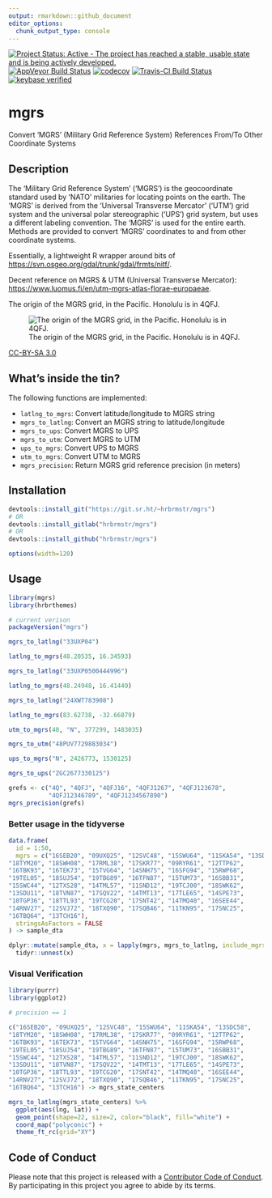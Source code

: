 ```yaml
---
output: rmarkdown::github_document
editor_options: 
  chunk_output_type: console
---
```

[![Project Status: Active - The project has reached a stable, usable state and is being actively developed.](http://www.repostatus.org/badges/0.1.0/active.svg)](http://www.repostatus.org/#active) 
[![AppVeyor Build Status](https://ci.appveyor.com/api/projects/status/github/hrbrmstr/mgrs?branch=master&svg=true)](https://ci.appveyor.com/project/hrbrmstr/mgrs)
[![codecov](https://codecov.io/gh/hrbrmstr/mgrs/branch/master/graph/badge.svg)](https://codecov.io/gh/hrbrmstr/mgrs)
[![Travis-CI Build Status](https://travis-ci.org/hrbrmstr/mgrs.svg?branch=master)](https://travis-ci.org/hrbrmstr/mgrs)
[![keybase verified](https://img.shields.io/badge/keybase-verified-brightgreen.svg)](https://gist.github.com/hrbrmstr/be2f2c14fd78cac24697)

# mgrs

Convert 'MGRS' (Military Grid Reference System) References From/To Other Coordinate Systems

## Description

The 'Military Grid Reference System' ('MGRS') is the geocoordinate
standard used by 'NATO' militaries for locating points on the earth. The 'MGRS' 
is derived from the 'Universal Transverse Mercator' ('UTM') grid system and 
the universal polar stereographic ('UPS') grid system, but uses a different 
labeling convention. The 'MGRS' is used for the entire earth. Methods are
provided to convert 'MGRS' coordinates to and from other coordinate systems.

Essentially, a lightweight R wrapper around bits of <https://svn.osgeo.org/gdal/trunk/gdal/frmts/nitf/>.

Decent reference on MGRS & UTM (Universal Transverse Mercator): <https://www.luomus.fi/en/utm-mgrs-atlas-florae-europaeae>.

The origin of the MGRS grid, in the Pacific. Honolulu is in 4QFJ.

![The origin of the MGRS grid, in the Pacific. Honolulu is in 4QFJ.](man/figures/mgrs-grid.png)

[CC-BY-SA 3.0](https://en.wikipedia.org/wiki/Military_Grid_Reference_System#/media/File:MGRSgridOriginSchemeAA.png)

## What's inside the tin?

The following functions are implemented:

- `latlng_to_mgrs`:	Convert latitude/longitude to MGRS string 
- `mgrs_to_latlng`:	Convert an MGRS string to latitude/longitude
- `mgrs_to_ups`:	Convert MGRS to UPS
- `mgrs_to_utm`:	Convert MGRS to UTM
- `ups_to_mgrs`:	Convert UPS to MGRS
- `utm_to_mgrs`:	Convert UTM to MGRS
- `mgrs_precision`: Return MGRS grid reference precision (in meters)

## Installation

```r
devtools::install_git("https://git.sr.ht/~hrbrmstr/mgrs")
# OR
devtools::install_gitlab("hrbrmstr/mgrs")
# OR 
devtools::install_github("hrbrmstr/mgrs")
```

```r
options(width=120)
```

## Usage

```r
library(mgrs)
library(hrbrthemes)

# current verison
packageVersion("mgrs")

mgrs_to_latlng("33UXP04")

latlng_to_mgrs(48.20535, 16.34593)

mgrs_to_latlng("33UXP0500444996")

latlng_to_mgrs(48.24948, 16.41449)

mgrs_to_latlng("24XWT783908")

latlng_to_mgrs(83.62738, -32.66879)

utm_to_mgrs(48, "N", 377299, 1483035)

mgrs_to_utm("48PUV7729883034")

ups_to_mgrs("N", 2426773, 1530125)

mgrs_to_ups("ZGC2677330125")

grefs <- c("4Q", "4QFJ", "4QFJ16", "4QFJ1267", "4QFJ123678",
           "4QFJ12346789", "4QFJ1234567890")
mgrs_precision(grefs)
```

### Better usage in the tidyverse

```r
data.frame(
  id = 1:50, 
  mgrs = c("16SEB20", "09UXQ25", "12SVC48", "15SWU64", "11SKA54", "13SDC58", 
"18TYM20", "18SWH08", "17RML38", "17SKR77", "09RYR61", "12TTP62", 
"16TBK93", "16TEK73", "15TVG64", "14SNH75", "16SFG94", "15RWP68", 
"19TEL05", "18SUJ54", "19TBG89", "16TFN87", "15TUM73", "16SBB31", 
"15SWC44", "12TXS28", "14TML57", "11SND12", "19TCJ00", "18SWK62", 
"13SDU11", "18TVN87", "17SQV22", "14TMT13", "17TLE65", "14SPE73", 
"10TGP36", "18TTL93", "19TCG20", "17SNT42", "14TMQ40", "16SEE44", 
"14RNV27", "12SVJ72", "18TXQ90", "17SQB46", "11TKN95", "17SNC25", 
"16TBQ64", "13TCH16"),
  stringsAsFactors = FALSE
) -> sample_dta

dplyr::mutate(sample_dta, x = lapply(mgrs, mgrs_to_latlng, include_mgrs_ref = FALSE)) %>% 
  tidyr::unnest(x)
```

### Visual Verification

```r
library(purrr)
library(ggplot2)

# precision == 1

c("16SEB20", "09UXQ25", "12SVC48", "15SWU64", "11SKA54", "13SDC58", 
"18TYM20", "18SWH08", "17RML38", "17SKR77", "09RYR61", "12TTP62", 
"16TBK93", "16TEK73", "15TVG64", "14SNH75", "16SFG94", "15RWP68", 
"19TEL05", "18SUJ54", "19TBG89", "16TFN87", "15TUM73", "16SBB31", 
"15SWC44", "12TXS28", "14TML57", "11SND12", "19TCJ00", "18SWK62", 
"13SDU11", "18TVN87", "17SQV22", "14TMT13", "17TLE65", "14SPE73", 
"10TGP36", "18TTL93", "19TCG20", "17SNT42", "14TMQ40", "16SEE44", 
"14RNV27", "12SVJ72", "18TXQ90", "17SQB46", "11TKN95", "17SNC25", 
"16TBQ64", "13TCH16") -> mgrs_state_centers

mgrs_to_latlng(mgrs_state_centers) %>% 
  ggplot(aes(lng, lat)) +
  geom_point(shape=22, size=2, color="black", fill="white") +
  coord_map("polyconic") +
  theme_ft_rc(grid="XY")
```

## Code of Conduct

Please note that this project is released with a [Contributor Code of Conduct](CONDUCT.md). By participating in this project you agree to abide by its terms.